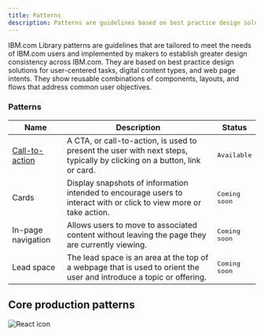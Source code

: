 ```yaml
---
title: Patterns
description: Patterns are guidelines based on best practice design solutions.
---
```


<PageDescription>

IBM.com Library patterns are guidelines that are tailored to meet the needs of IBM.com users and implemented by makers to establish greater design consistency across IBM.com. They are based on best practice design solutions for user-centered tasks, digital content types, and web page intents. They show reusable combinations of components, layouts, and flows that address common user objectives.

</PageDescription>


### Patterns

| Name        | Description       | Status |
| ------------- | -----------   | ----- |
| [Call-to-action](./patterns/call-to-action)       | A CTA, or call-to-action, is used to present the user with next steps, typically by clicking on a button, link or card. | <span class="bx--tag bx--tag--green"><pre>Available</pre></span> |
| Cards      | Display snapshots of information intended to encourage users to interact with or click to view more or take action. | <span class="bx--tag bx--tag--magenta"><pre>Coming soon</pre></span> |
| In-page navigation      | Allows users to move to associated content without leaving the page they are currently viewing. | <span class="bx--tag bx--tag--magenta"><pre>Coming soon</pre></span> |
| Lead space      | The lead space is an area at the top of a webpage that is used to orient the user and introduce a topic or offering. | <span class="bx--tag bx--tag--magenta"><pre>Coming soon</pre></span> |



## Core production patterns 

<Row className="resource-card-group">
<Column colMd={4} colLg={4} noGutterSm>
    <ResourceCard
      subTitle="Carbon design system"
      aspectRatio="2:1"
      actionIcon="arrowRight"
      href="https://www.carbondesignsystem.com/patterns/overview"
      >

![React icon](../../images/icon/carbon-icon.svg)
 
</ResourceCard>
</Column>
</Row>

